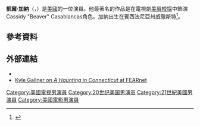 {{Infobox person
| name                  = Kyle Gallner
| image                 = Kyle Gallner 2015.jpg
| imagesize             =
| caption               =
| birthname             = Kyle Steven Gallner
| birth_date             = {{Birth date and age|mf=yes|1986|10|22}}
| birth_place            =美國[[西切斯特_(賓夕法尼亞州)|威徹斯特]]
| death_date             =  <!-- {{Death date and age|YYYY|MM|DD|YYYY|MM|DD}} Death date then birth -->
| death_place            =
| othername             =
| occupation            = 演員
| years_active           = 2000–現在
| spouse              = Tara Ferguson
| children           = 2
| domesticpartner       =
| website               =
}}
'''凱爾·加納'''（{{lang-en|Kyle Steven Gallner}}，{{bd|1986年|10月22日||}}）是[[美國|美國]]的一位演員。他最著名的作品是在電視劇[[美眉校探|美眉校探]]中飾演Cassidy "Beaver" Casablancas角色。加納出生在賓西法尼亞州威徹斯特<ref>{{cite web |url=http://www.neptunepirateradio.com/transcripts/9.html |title=Kyle Gallner Interview |work=NeptunePirates.com |accessdate=April 4, 2005 |deadurl=yes |archiveurl=https://web.archive.org/web/20070423170743/http://www.neptunepirateradio.com/transcripts/9.html |archivedate=2007年4月23日 }}</ref>。

==參考資料==
{{Reflist}}

==外部連結==
{{Commonscat|Kyle Gallner|凱爾·加納}}
*{{IMDb name|973177}}
*[http://www.fearnet.com/videos/b16192_haunting_in_connecticut_ndash.html Kyle Gallner on ''A Haunting in Connecticut'' at FEARnet]{{Wayback|url=http://www.fearnet.com/videos/b16192_haunting_in_connecticut_ndash.html |date=20131212223407 }}

{{Authority control}}

{{DEFAULTSORT:Gallner, Kyle}}
[[Category:美國電視男演員|Category:美國電視男演員]]
[[Category:20世纪美国男演员|Category:20世纪美国男演员]]
[[Category:21世紀美國男演員|Category:21世紀美國男演員]]
[[Category:美國電影男演員|Category:美國電影男演員]]